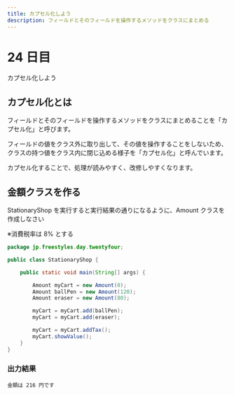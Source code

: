 ```yaml
---
title: カプセル化しよう
description: フィールドとそのフィールドを操作するメソッドをクラスにまとめる
---
```


# 24 日目

カプセル化しよう

## カプセル化とは

フィールドとそのフィールドを操作するメソッドをクラスにまとめることを「カプセル化」と呼びます。

フィールドの値をクラス外に取り出して、その値を操作することをしないため、
クラスの持つ値をクラス内に閉じ込める様子を「カプセル化」と呼んでいます。

カプセル化することで、処理が読みやすく、改修しやすくなります。

## 金額クラスを作る

StationaryShop を実行すると実行結果の通りになるように、Amount クラスを作成しなさい

※消費税率は 8% とする

```java
package jp.freestyles.day.twentyfour;

public class StationaryShop {

    public static void main(String[] args) {

        Amount myCart = new Amount(0);
        Amount ballPen = new Amount(120);
        Amount eraser = new Amount(80);

        myCart = myCart.add(ballPen);
        myCart = myCart.add(eraser);

        myCart = myCart.addTax();
        myCart.showValue();
    }
}
```

### 出力結果

```
金額は 216 円です
```
